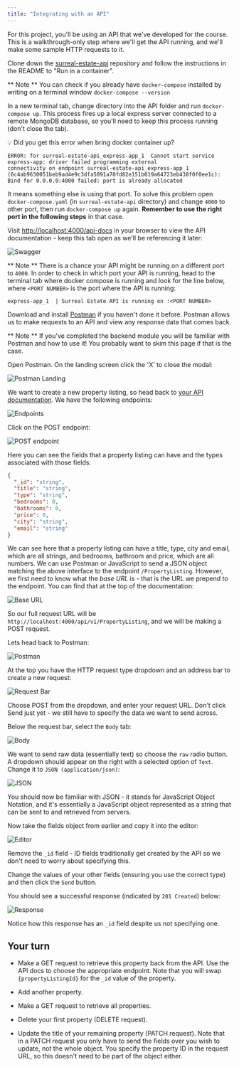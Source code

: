 ```yaml
---
title: "Integrating with an API"
---
```


For this project, you'll be using an API that we've developed for the course. This is a walkthrough-only step where we'll get the API running, and we'll make some sample HTTP requests to it.

Clone down the [surreal-estate-api](https://github.com/MCRcodes/surreal-estate-api) repository and follow the instructions in the README to "Run in a container".

** Note **
You can check if you already have `docker-compose` installed by writing on a terminal window `docker-compose --version`

In a new terminal tab, change directory into the API folder and run `docker-compose up`. This process fires up a local express server connected to a remote MongoDB database, so you'll need to keep this process running (don't close the tab).

💡 Did you get this error when bring docker container up?

```plaintext
ERROR: for surreal-estate-api_express-app_1  Cannot start service express-app: driver failed programming external
connectivity on endpoint surreal-estate-api_express-app_1 (6c4ab9630051beb9ad4e9c3dfa5091a70fd82e151b019a64723eb438f0f0ee1c): 
Bind for 0.0.0.0:4000 failed: port is already allocated
```
It means something else is using that port. To solve this problem open `docker-compose.yaml` (in `surreal-estate-api` directory) and change `4000` to other port, then run `docker-compose up` again. **Remember to use the right port in the following steps** in that case.

Visit [http://localhost:4000/api-docs](http://localhost:4000/api-docs) in your browser to view the API documentation - keep this tab open as we'll be referencing it later:

![Swagger](https://s3.eu-west-2.amazonaws.com/mcrcodes/course/surreal-estate/swagger.png)

** Note **
There is a chance your API might be running on a different port to `4000`. In order to check in which port your API is running, head to the terminal tab where docker compose is running and look for the line below, where `<PORT NUMBER>` is the port where the API is running:

```plaintext
express-app_1  | Surreal Estate API is running on :<PORT NUMBER>
```

Download and install [Postman](https://www.getpostman.com/) if you haven't done it before. Postman allows us to make requests to an API and view any response data that comes back.

** Note **
If you've completed the backend module you will be familiar with Postman and how to use it! You probably want to skim this page if that is the case.

Open Postman. On the landing screen click the 'X' to close the modal:

![Postman Landing](https://s3.eu-west-2.amazonaws.com/mcrcodes/course/surreal-estate/postman_landing.png)

We want to create a new property listing, so head back to [your API documentation](http://localhost:4000/api-docs). We have the following endpoints:

![Endpoints](https://s3.eu-west-2.amazonaws.com/mcrcodes/course/surreal-estate/endpoints.png)

Click on the POST endpoint:

![POST endpoint](https://s3.eu-west-2.amazonaws.com/mcrcodes/course/surreal-estate/post.png)

Here you can see the fields that a property listing can have and the types associated with those fields:

```json
{
  "_id": "string",
  "title": "string",
  "type": "string",
  "bedrooms": 0,
  "bathrooms": 0,
  "price": 0,
  "city": "string",
  "email": "string"
}
```

We can see here that a property listing can have a title, type, city and email, which are all strings, and bedrooms, bathroom and price, which are all numbers. We can use Postman or JavaScript to send a JSON object matching the above interface to the endpoint `/PropertyListing`. However, we first need to know what the _base URL_ is - that is the URL we prepend to the endpoint. You can find that at the top of the documentation:

![Base URL](https://s3.eu-west-2.amazonaws.com/mcrcodes/course/surreal-estate/baseurl.png)

So our full request URL will be `http://localhost:4000/api/v1/PropertyListing`, and we will be making a POST request.

Lets head back to Postman:

![Postman](https://s3.eu-west-2.amazonaws.com/mcrcodes/course/surreal-estate/postman.png)

At the top you have the HTTP request type dropdown and an address bar to create a new request:

![Request Bar](https://s3.eu-west-2.amazonaws.com/mcrcodes/course/surreal-estate/requestbar.png)

Choose POST from the dropdown, and enter your request URL. Don't click Send just yet - we still have to specify the data we want to send across.

Below the request bar, select the `Body` tab:

![Body](https://s3.eu-west-2.amazonaws.com/mcrcodes/course/surreal-estate/body.png)

We want to send raw data (essentially text) so choose the `raw` radio button. A dropdown should appear on the right with a selected option of `Text`. Change it to `JSON (application/json)`:

![JSON](https://s3.eu-west-2.amazonaws.com/mcrcodes/course/surreal-estate/json.png)

You should now be familiar with JSON - it stands for JavaScript Object Notation, and it's essentially a JavaScript object represented as a string that can be sent to and retrieved from servers.

Now take the fields object from earlier and copy it into the editor:

![Editor](https://s3.eu-west-2.amazonaws.com/mcrcodes/course/surreal-estate/editor.png)

Remove the `_id` field - ID fields traditionally get created by the API  so we don't need to worry about specifying this. 

Change the values of your other fields (ensuring you use the correct type) and then click the `Send` button.

You should see a successful response (indicated by `201 Created`) below:

![Response](https://s3.eu-west-2.amazonaws.com/mcrcodes/course/surreal-estate/response.png)

Notice how this response has an `_id` field despite us not specifying one.

## Your turn

* Make a GET request to retrieve this property back from the API. Use the API docs to choose the appropriate endpoint. Note that you will swap `{propertyListingId}` for the `_id` value of the property.

* Add another property.

* Make a GET request to retrieve all properties.

* Delete your first property (DELETE request).

* Update the title of your remaining property (PATCH request). Note that in a PATCH request you only have to send the fields over you wish to update, not the whole object. You specify the property ID in the request URL, so this doesn't need to be part of the object either.